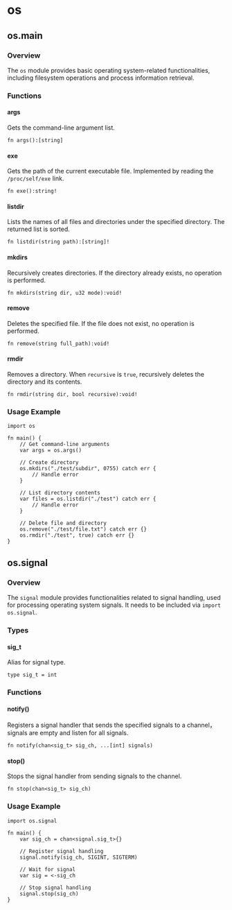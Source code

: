 # os

## os.main

### Overview
The `os` module provides basic operating system-related functionalities, including filesystem operations and process information retrieval.

### Functions

#### args
Gets the command-line argument list.

```nature
fn args():[string]
```

#### exe
Gets the path of the current executable file. Implemented by reading the `/proc/self/exe` link.

```nature
fn exe():string!
```

#### listdir
Lists the names of all files and directories under the specified directory. The returned list is sorted.

```nature
fn listdir(string path):[string]!
```

#### mkdirs
Recursively creates directories. If the directory already exists, no operation is performed.

```nature
fn mkdirs(string dir, u32 mode):void!
```

#### remove
Deletes the specified file. If the file does not exist, no operation is performed.

```nature
fn remove(string full_path):void!
```

#### rmdir
Removes a directory. When `recursive` is `true`, recursively deletes the directory and its contents.

```nature
fn rmdir(string dir, bool recursive):void!
```

### Usage Example

```nature
import os

fn main() {
    // Get command-line arguments
    var args = os.args()

    // Create directory
    os.mkdirs("./test/subdir", 0755) catch err {
        // Handle error
    }

    // List directory contents
    var files = os.listdir("./test") catch err {
        // Handle error
    }

    // Delete file and directory
    os.remove("./test/file.txt") catch err {}
    os.rmdir("./test", true) catch err {}
}
```

## os.signal

### Overview
The `signal` module provides functionalities related to signal handling, used for processing operating system signals. It needs to be included via `import os.signal`.

### Types

#### sig_t
Alias for signal type.

```nature
type sig_t = int
```

### Functions

#### notify()
Registers a signal handler that sends the specified signals to a channel，signals are empty and listen for all signals.

```nature
fn notify(chan<sig_t> sig_ch, ...[int] signals)
```

#### stop()
Stops the signal handler from sending signals to the channel.

```nature
fn stop(chan<sig_t> sig_ch)
```

### Usage Example

```nature
import os.signal

fn main() {
    var sig_ch = chan<signal.sig_t>{}

    // Register signal handling
    signal.notify(sig_ch, SIGINT, SIGTERM)

    // Wait for signal
    var sig = <-sig_ch

    // Stop signal handling
    signal.stop(sig_ch)
}
```